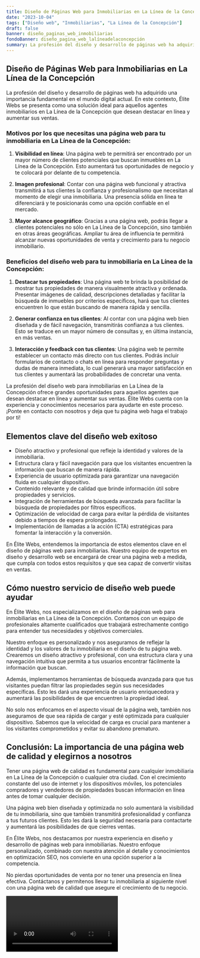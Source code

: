 ```yaml
---
title: Diseño de Páginas Web para Inmobiliarias en La Línea de la Concepción
date: "2023-10-04"
tags: ["Diseño web", "Inmobiliarias", "La Línea de la Concepción"]
draft: false
banner: diseño_paginas_web_inmobiliarias
fondoBanner: diseño_pagina_web_lalíneadelaconcepción
summary: La profesión del diseño y desarrollo de páginas web ha adquirido una importancia fundamental en el mundo digital actual. En este contexto, Élite Webs se presenta como una solución ideal para aquellos agentes inmobiliarios en La Línea de la Concepción que desean destacar en línea y aumentar sus ventas.
---
```



## Diseño de Páginas Web para Inmobiliarias en La Línea de la Concepción

La profesión del diseño y desarrollo de páginas web ha adquirido una importancia fundamental en el mundo digital actual. En este contexto, Élite Webs se presenta como una solución ideal para aquellos agentes inmobiliarios en La Línea de la Concepción que desean destacar en línea y aumentar sus ventas.

### Motivos por los que necesitas una página web para tu inmobiliaria en La Línea de la Concepción:

1. **Visibilidad en línea**: Una página web te permitirá ser encontrado por un mayor número de clientes potenciales que buscan inmuebles en La Línea de la Concepción. Esto aumentará tus oportunidades de negocio y te colocará por delante de tu competencia.

2. **Imagen profesional**: Contar con una página web funcional y atractiva transmitirá a tus clientes la confianza y profesionalismo que necesitan al momento de elegir una inmobiliaria. Una presencia sólida en línea te diferenciará y te posicionarás como una opción confiable en el mercado.

3. **Mayor alcance geográfico**: Gracias a una página web, podrás llegar a clientes potenciales no sólo en La Línea de la Concepción, sino también en otras áreas geográficas. Ampliar tu área de influencia te permitirá alcanzar nuevas oportunidades de venta y crecimiento para tu negocio inmobiliario.

### Beneficios del diseño web para tu inmobiliaria en La Línea de la Concepción:

1. **Destacar tus propiedades**: Una página web te brinda la posibilidad de mostrar tus propiedades de manera visualmente atractiva y ordenada. Presentar imágenes de calidad, descripciones detalladas y facilitar la búsqueda de inmuebles por criterios específicos, hará que tus clientes encuentren lo que están buscando de manera rápida y sencilla.

2. **Generar confianza en tus clientes**: Al contar con una página web bien diseñada y de fácil navegación, transmitirás confianza a tus clientes. Esto se traduce en un mayor número de consultas y, en última instancia, en más ventas.

3. **Interacción y feedback con tus clientes**: Una página web te permite establecer un contacto más directo con tus clientes. Podrás incluir formularios de contacto o chats en línea para responder preguntas y dudas de manera inmediata, lo cual generará una mayor satisfacción en tus clientes y aumentará las probabilidades de concretar una venta.

La profesión del diseño web para inmobiliarias en La Línea de la Concepción ofrece grandes oportunidades para aquellos agentes que desean destacar en línea y aumentar sus ventas. Élite Webs cuenta con la experiencia y conocimientos necesarios para ayudarte en este proceso. ¡Ponte en contacto con nosotros y deja que tu página web haga el trabajo por ti!

<GifSeo />

<Cta />

## Elementos clave del diseño web exitoso

- Diseño atractivo y profesional que refleje la identidad y valores de la inmobiliaria.
- Estructura clara y fácil navegación para que los visitantes encuentren la información que buscan de manera rápida.
- Experiencia de usuario optimizada para garantizar una navegación fluida en cualquier dispositivo.
- Contenido relevante y de calidad que brinde información útil sobre propiedades y servicios.
- Integración de herramientas de búsqueda avanzada para facilitar la búsqueda de propiedades por filtros específicos.
- Optimización de velocidad de carga para evitar la pérdida de visitantes debido a tiempos de espera prolongados.
- Implementación de llamadas a la acción (CTA) estratégicas para fomentar la interacción y la conversión.

En Élite Webs, entendemos la importancia de estos elementos clave en el diseño de páginas web para inmobiliarias. Nuestro equipo de expertos en diseño y desarrollo web se encargará de crear una página web a medida, que cumpla con todos estos requisitos y que sea capaz de convertir visitas en ventas.

## Cómo nuestro servicio de diseño web puede ayudar

En Élite Webs, nos especializamos en el diseño de páginas web para inmobiliarias en La Línea de la Concepción. Contamos con un equipo de profesionales altamente cualificados que trabajará estrechamente contigo para entender tus necesidades y objetivos comerciales.

Nuestro enfoque es personalizado y nos aseguramos de reflejar la identidad y los valores de tu inmobiliaria en el diseño de tu página web. Crearemos un diseño atractivo y profesional, con una estructura clara y una navegación intuitiva que permita a tus usuarios encontrar fácilmente la información que buscan.

Además, implementamos herramientas de búsqueda avanzada para que tus visitantes puedan filtrar las propiedades según sus necesidades específicas. Esto les dará una experiencia de usuario enriquecedora y aumentará las posibilidades de que encuentren la propiedad ideal.

No solo nos enfocamos en el aspecto visual de la página web, también nos aseguramos de que sea rápida de cargar y esté optimizada para cualquier dispositivo. Sabemos que la velocidad de carga es crucial para mantener a los visitantes comprometidos y evitar su abandono prematuro.

## Conclusión: La importancia de una página web de calidad y elegirnos a nosotros

Tener una página web de calidad es fundamental para cualquier inmobiliaria en La Línea de la Concepción o cualquier otra ciudad. Con el crecimiento constante del uso de internet y los dispositivos móviles, los potenciales compradores y vendedores de propiedades buscan información en línea antes de tomar cualquier decisión.

Una página web bien diseñada y optimizada no solo aumentará la visibilidad de tu inmobiliaria, sino que también transmitirá profesionalidad y confianza a tus futuros clientes. Esto les dará la seguridad necesaria para contactarte y aumentará las posibilidades de que cierres ventas.

En Élite Webs, nos destacamos por nuestra experiencia en diseño y desarrollo de páginas web para inmobiliarias. Nuestro enfoque personalizado, combinado con nuestra atención al detalle y conocimientos en optimización SEO, nos convierte en una opción superior a la competencia.

No pierdas oportunidades de venta por no tener una presencia en línea efectiva. Contáctanos y permítenos llevar tu inmobiliaria al siguiente nivel con una página web de calidad que asegure el crecimiento de tu negocio.

<Video />

<CtaBot job="Inmobiliarias" city="La Línea de la Concepción" />

<Gmaps query="La Línea de la Concepción+españa+maps" />
